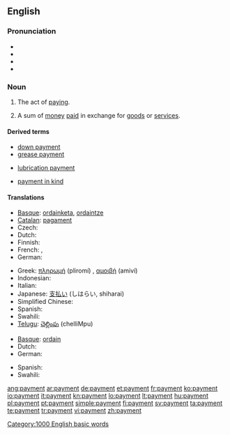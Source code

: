 ==English==
{{wikipedia|dab=payment}}

===Pronunciation===
* {{SAMPA|/"peI_^m@nt/}}
* {{IPA|/'peɪ̯mənt/}}
* {{enPR|pāmĕnt}}
* {{audio|en-us-payment.ogg|Audio (US)}}

===Noun===
{{en-noun|s|-}}

# {{uncountable}} The act of [[pay]]ing.
# {{countable}} A sum of [[money]] [[pay|paid]] in exchange for [[goods]] or [[service]]s.

====Derived terms====
{{rel-top3|Terms derived from "payment"}}
* [[down payment]]
* [[grease payment]]
{{rel-mid3}}
* [[lubrication payment]]
{{rel-mid3}}
* [[payment in kind]]
{{rel-bottom}}

====Translations====
{{trans-top|the act of paying}}
* [[Basque]]: [[ordainketa]], [[ordaintze]]
* [[Catalan]]: [[pagament]] {{m}}
* Czech: {{t-|cs|platba|f}}
* Dutch: {{t+|nl|betaling|f}}
* Finnish: {{t+|fi|maksu}}
* French: {{t+|fr|paiement|m}}, {{t+|fr|payement|m}}
* German: {{t+|de|Bezahlung|f}}
{{trans-mid}}
* Greek: [[πληρωμή]] (pliromí) {{f}}, [[αμοιβή]] (amiví) {{f}}
* Indonesian: {{t+|id|bayar|alt=pembayaran|xs=Indonesian}}
* Italian: {{t+|it|pagamento|m}}
* Japanese: [[支払い]] (しはらい, shiharai)
* Simplified Chinese: {{tø|zh-cn|付款}}
* Spanish: {{t-|es|pago}}
* Swahili: {{t+|sw|malipo|xs=Swahili}}
* [[Telugu]]: [[చెల్లింపు]] (chelliMpu)
{{trans-bottom}}

{{trans-top|a sum of money paid in exchange for goods or services}}
* [[Basque]]: [[ordain]]
* Dutch: {{t|nl|uitbetaling|f}}
* German: {{t+|de|Zahlung|f}}
{{trans-mid}}
* Spanish: {{t-|es|pago|m}}
* Swahili: {{t+|sw|malipo|xs=Swahili}}
{{trans-bottom}}

[[Category:1000 English basic words]]

[[ang:payment]]
[[ar:payment]]
[[de:payment]]
[[et:payment]]
[[fr:payment]]
[[ko:payment]]
[[io:payment]]
[[it:payment]]
[[kn:payment]]
[[lo:payment]]
[[lt:payment]]
[[hu:payment]]
[[pl:payment]]
[[pt:payment]]
[[simple:payment]]
[[fi:payment]]
[[sv:payment]]
[[ta:payment]]
[[te:payment]]
[[tr:payment]]
[[vi:payment]]
[[zh:payment]]